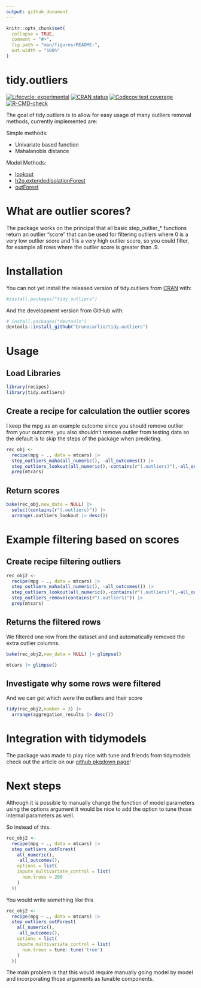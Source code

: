 ```yaml
---
output: github_document
---
```


<!-- README.md is generated from README.Rmd. Please edit that file -->

```r
knitr::opts_chunk$set(
  collapse = TRUE,
  comment = "#>",
  fig.path = "man/figures/README-",
  out.width = "100%"
)
```

# tidy.outliers

<!-- badges: start -->

[![Lifecycle: experimental](https://img.shields.io/badge/lifecycle-experimental-orange.svg)](https://www.tidyverse.org/lifecycle/#experimental) [![CRAN status](https://www.r-pkg.org/badges/version/tidy.outliers)](https://CRAN.R-project.org/package=tidy.outliers) [![Codecov test coverage](https://codecov.io/gh/brunocarlin/tidy.outliers/branch/main/graph/badge.svg)](https://codecov.io/gh/brunocarlin/tidy.outliers?branch=master) [![R-CMD-check](https://github.com/brunocarlin/tidy.outliers/workflows/R-CMD-check/badge.svg)](https://github.com/brunocarlin/tidy.outliers/actions)

<!-- badges: end -->

The goal of tidy.outliers is to allow for easy usage of many outliers removal methods, currently implemented are:

Simple methods:

-   Univariate based function
-   Mahalanobis distance

Model Methods:

-   [lookout](https://github.com/Sevvandi/lookout)
-   [h2o.extendedIsolationForest](https://docs.h2o.ai/h2o/latest-stable/h2o-docs/data-science/eif.html)
-   [outForest](https://github.com/mayer79/outForest)

# What are outlier scores?

The package works on the principal that all basic step_outlier\_\* functions return an outlier "score" that can be used for filtering outliers where 0 is a very low outlier score and 1 is a very high outlier score, so you could filter, for example all rows where the outlier score is greater than .9.

# Installation

You can not yet install the released version of tidy.outliers from [CRAN](https://CRAN.R-project.org) with:

``` r
#install.packages("tidy.outliers")
```

And the development version from GitHub with:

```r
# install.packages("devtools")
devtools::install_github("brunocarlin/tidy.outliers")
```

# Usage

## Load Libraries

```r
library(recipes)
library(tidy.outliers)
```

## Create a recipe for calculation the outlier scores

I keep the mpg as an example outcome since you should remove outlier from your outcome, you also shouldn't remove outlier from testing data so the default is to skip the steps of the package when predicting.

```r
rec_obj <-
  recipe(mpg ~ ., data = mtcars) |>
  step_outliers_maha(all_numeric(), -all_outcomes()) |>
  step_outliers_lookout(all_numeric(),-contains(r"(.outliers)"),-all_outcomes()) |> 
  prep(mtcars)
```

## Return scores

```r
bake(rec_obj,new_data = NULL) |> 
  select(contains(r"(.outliers)")) |> 
  arrange(.outliers_lookout |> desc())
```

# Example filtering based on scores

## Create recipe filtering outliers

```r
rec_obj2 <-
  recipe(mpg ~ ., data = mtcars) |>
  step_outliers_maha(all_numeric(), -all_outcomes()) |>
  step_outliers_lookout(all_numeric(),-contains(r"(.outliers)"),-all_outcomes()) |> 
  step_outliers_remove(contains(r"(.outliers)")) |> 
  prep(mtcars)
```

## Returns the filtered rows

We filtered one row from the dataset and and automatically removed the extra outlier columns.

```r
bake(rec_obj2,new_data = NULL) |> glimpse()
```

```r
mtcars |> glimpse()
```

## Investigate why some rows were filtered

And we can get which were the outliers and their score

```r
tidy(rec_obj2,number = 3) |> 
  arrange(aggregation_results |> desc())
```

# Integration with tidymodels

The package was made to play nice with tune and friends from tidymodels check out the article on our [github pkgdown page](https://brunocarlin.github.io/tidy.outliers/articles/integration_tidymodels.html)!

# Next steps

Although it is possible to manually change the function of model parameters using the options argument it would be nice to add the option to tune those internal parameters as well.

So instead of this.

```r
rec_obj2 <-
  recipe(mpg ~ ., data = mtcars) |> 
  step_outliers_outForest(
    all_numeric(),
    -all_outcomes(),
    options = list(
    impute_multivariate_control = list(
      num.trees = 200
    )
  ))
```

You would write something like this

```r
rec_obj2 <-
  recipe(mpg ~ ., data = mtcars) |> 
  step_outliers_outForest(
    all_numeric(),
    -all_outcomes(),
    options = list(
    impute_multivariate_control = list(
      num.trees = tune::tune('tree')
    )
  ))
```

The main problem is that this would require manually going model by model and incorporating those arguments as tunable components.
